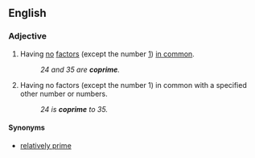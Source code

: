 ==English==
{{wikipedia}}
===Adjective===
{{en-adj|-}}
#{{mathematics|of two or more numbers}} Having [[no]] [[factor]]s (except the number [[1]]) [[in common]].
#:''24 and 35 are '''coprime'''.''
#{{mathematics|of a number}} Having no factors (except the number 1) in common with a specified other number or numbers.
#:''24 is '''coprime''' to 35.''
====Synonyms====
*[[relatively prime]]